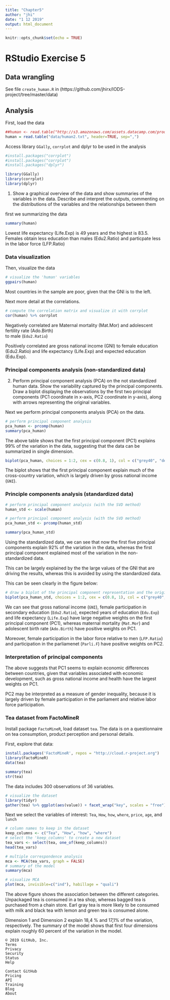 ```yaml
---
title: "Chapter5"
author: "jhi"
date: "1 12 2019"
output: html_document
---
```



```r
knitr::opts_chunk$set(echo = TRUE)
```

# RStudio Exercise 5

## Data wrangling

See file `create_human.R` in (https://github.com/jhirx/IODS-project/tree/master/data)  



## Analysis

First, load the data

```r
##human <- read.table("http://s3.amazonaws.com/assets.datacamp.com/production/course_2218/datasets/human1.txt", sep  =",", header = T)
human = read.table("data/human2.txt", header=TRUE, sep=",")
```
Access library `GGally`, `corrplot`  and  dplyr to be used in the analysis

```r
#install.packages("corrplot")
#install.packages("corrplot")
#install.packages("dplyr")

library(GGally)
library(corrplot)
library(dplyr)
```
1. Show a graphical overview of the data and show summaries of the variables in the data. Describe and interpret the outputs, commenting on the distributions of the variables and the relationships between them

first we summarizing the data
```r
summary(human)
```
Lowest life expectancy (Life.Exp) is 49 years and the highest is 83.5. 
Females obtain less education than males (Edu2.Ratio) and particpate less in the labor force (LFP.Ratio)


### Data visualization

Then, visualize the data

```r
# visualize the 'human' variables
ggpairs(human)
```

Most countries in the sample are poor, given that the GNI is to the left.

Next more detail at the correlations. 

```r
# compute the correlation matrix and visualize it with corrplot
cor(human) %>% corrplot
```
Negatively correlated are
Maternal mortality (Mat.Mor) and 
adolescent fertility rate (Ado.Birth)  
to male (`Edu2.Ratio`) 

Positively correlated are
gross national income (GNI) 
to female education (Edu2.Ratio)
and life expectancy (Life.Exp)
and expected education (Edu.Exp).



### Principal components analysis (non-standardized data)

2. Perform principal component analysis (PCA) on the not standardized human data. Show the variability captured by the principal components. Draw a biplot displaying the observations by the first two principal components (PC1 coordinate in x-axis, PC2 coordinate in y-axis), along with arrows representing the original variables.

Next we perform principal components analysis (PCA) on the data.

```r
# perform principal component analysis
pca_human <- prcomp(human)
summary(pca_human)
```

The above table shows that the first principal component (PC1) explains 99% of the variation in the data, suggesting that the data can be summarized in single dimension.

```r
biplot(pca_human, choices = 1:2, cex = c(0.8, 1), col = c("grey40", "deeppink2"))
```

The biplot shows that the first principal component explain much of the cross-country variation, which is largely driven by gross national income (`GNI`).

### Principle components analysis (standardized data)



```r
# perform principal component analysis (with the SVD method)
human_std <- scale(human)
```

```r
# perform principal component analysis (with the SVD method)
pca_human_std <- prcomp(human_std)
```

```r
summary(pca_human_std)
```
Using the standardized data, we can see that now the first five principal components explain 92% of the variation in the data, whereas the first principal component explained most of the variation in the non-standardized data.

This can be largely explained by the the large values of the GNI that are driving the results, whereas this is avoided by using the standardized data.

This can be seen clearly in the figure below:

```r
# draw a biplot of the principal component representation and the original variables
biplot(pca_human_std, choices = 1:2, cex = c(0.8, 1), col = c("grey40", "deeppink2"))
```

We can see that gross national income (`GNI`), female participation in secondary education (`Edu2.Ratio`),  expected years of education (`Edu.Exp`) and life expectancy (`Life.Exp`) have large negative weights on the first principal component (PC1), whereas maternal mortality (`Mat.Mor`) and  adolescent birth rate (`Ado.Birth`) have positive weights on PC1. 

Moreover, female participation in the labor force relative to men (`LFP.Ratio`) and participation in the parliamenet (`Parli.F`) have positive weights on PC2.

### Interpretation of principal components  
The above suggests that PC1 seems to explain economic differences between countries, given that variables associated with economic development, such as gross national income and health have the largest weights on PC1. 

PC2 may be interpreted as a measure of gender inequality, because it is largely driven by female participation in the parliament and relative labor force participation.

### Tea dataset from FactoMineR

Install package `FactoMineR`, load dataset `tea`. The data is on a questionnaire on tea consumption, product perception and personal details.

First, explore that data:

```r
install.packages('FactoMineR', repos = "http://cloud.r-project.org")
library(FactoMineR)
data(tea)
```

```r
summary(tea)
str(tea)
```

The data includes 300 observations of 36 variables.


```r
# visualize the dataset
library(tidyr)
gather(tea) %>% ggplot(aes(value)) + facet_wrap("key", scales = "free") + geom_bar() + theme(axis.text.x = element_text(angle = 45, hjust = 1, size = 8))
```

Next we select the variables of interest: `Tea`, `How`, `how`, `where`, `price`, `age`, and `lunch`

```r
# column names to keep in the dataset
keep_columns <- c("Tea", "How", "how", "where")
# select the 'keep_columns' to create a new dataset
tea_vars <- select(tea, one_of(keep_columns))
head(tea_vars)
 ```

```r
# multiple correspondence analysis
mca <- MCA(tea_vars, graph = FALSE)
# summary of the model
summary(mca)
```

```r
# visualize MCA
plot(mca, invisible=c("ind"), habillage = "quali")
```

The above figure shows the association between the different categories. Unpackaged tea is consumed in a tea shop, whereas bagged tea is purchased from a chain store. Earl gray tea is more likely to be consumed with milk and black tea with lemon and green tea is consumed alone. 

Dimension 1 and Dimension 2 explain 18,4 % and 17,1% of the variation, respectively. The summary of the model shows that first four dimensions explain roughly 60 percent of the variation in the model.

    © 2019 GitHub, Inc.
    Terms
    Privacy
    Security
    Status
    Help

    Contact GitHub
    Pricing
    API
    Training
    Blog
    About

